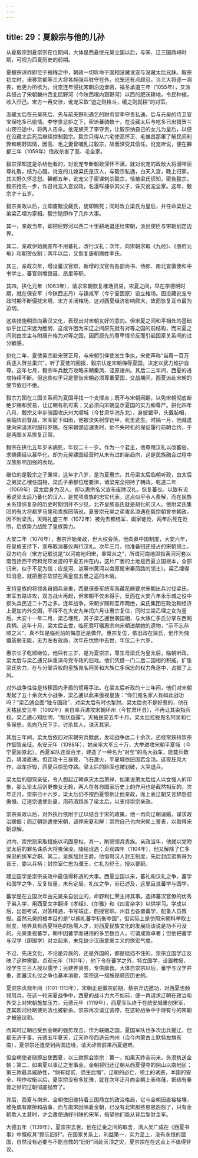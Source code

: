 ```yaml
---
---
---
```

title: 29：夏毅宗与他的儿孙
---



从夏毅宗到夏崇宗在位期间，大体是西夏继元昊立国以后，与宋、辽三国鼎峙时期，可视为西夏历史的前期。

夏毅宗谅祚即位于襁褓之中，朝政一切听命于国相没藏讹宠与没藏太后兄妹。毅宗初立时，诺移赏都等三大将各拥强兵驻守在外，讹宠还有点顾忌。当三大将逐一凋丧，他更为所欲为。讹宠连年侵扰宋朝沿边堡砦，福圣承道三年（1055年），又派兵侵占了宋朝麟州西北屈野河（今陕西境内窟野河）以西的肥沃耕地，令民种植，收入归己。宋方一再交涉，讹宠采取“迫之则格斗，缓之则就耕”的对策。

没藏太后在元昊死后，先与前夫野利遇乞的财务官李守贵私通，后与元昊的侍卫官宝保吃多已偷情。李守贵忿妒之下，密派蕃骑数十，在没藏太后与吃多已出猎贺兰山夜归途中，将两人击杀。讹宠族灭了李守贵，让毅宗纳自己的女儿为皇后，以便在没藏太后死后继续控制毅宗。毅宗只得从六宅使高怀正、毛惟昌那里了解民间利弊和朝野舆情，因高、毛之妻曾哺乳过毅宗，故而深受其信任。讹宠听说，便在奲都三年（1059年）借故杀害了高、毛全家。

毅宗深知这是杀给他看的，对讹宠专断朝政深怀不满，就对讹宠的政敌大将漫咩屈尊礼敬，结为心腹。讹宠的儿媳梁氏是汉人，与毅宗私通，白天入宫，晚上归家，其夫野久怀忿怼。奲都五年，讹宠父子密谋刺杀毅宗，恰被梁氏侦知，密告毅宗。毅宗抢先一步，诈召讹宠入宫议政，名漫咩捕杀其父子，诛灭讹宠全家。这年，毅宗才十五岁。

毅宗亲政以后，立即废黜没藏氏，旋即赐死；同时改立梁氏为皇后，并任命梁后之弟梁乙埋为家相。毅宗随即作了几件大事。

其一，亲政当年，即把屈野河以西二十里耕地退还给宋朝，派出使臣与宋朝划定边界。

其二，亲政伊始就宣布不用蕃礼，改行汉礼；次年，向宋朝求取《九经》、《册府元龟》和朝贺仪制；两年以后，又恢复唐朝赐姓李氏。

其三，亲政次年，增设蕃汉官职，新增的汉官有各部尚书、侍郎、南北宣徽使和中书学士，蕃官则增昂聂、昂里等职。

其四，拱化元年（1063年），请求宋朝恢复榷场贸易。宋夏之间，早在李德明时期，就在保安军（今陕西志丹）与镇戎军（今宁夏固原）设立榷场。因没藏讹宠专政时期不断侵扰宋境，宋方关闭榷场，这对西夏经济影响颇大，故而恢复互市最为迫切。

这些措施明显向慕汉文化，表现出对宋朝友好的意向。但宋夏之间和平相处的基础似乎比辽宋远为脆弱，这或许因为宋辽之间原先就有对等之国的前结构，而宋夏之间则由宗主与附庸升格为对等之国，因而原先的尊卑情节反而引起国家关系间的过分敏感。

拱化二年，夏使吴宗赴宋贺正月，与宋朝引伴使发生争执，宋使声称“当用一百万兵逐入贺兰巢穴”。听了夏使的回报，毅宗认定宋朝侮辱夏国，决定以武力维护自尊。这年七月，毅宗率兵数万攻略宋朝秦凤、泾原诸州。其后二三年间，西夏的进攻持续不断。但这些似乎只是警告宋朝必须尊重夏国，交战期间，西夏派赴宋朝的使节依旧不绝。

毅宗力图在三国关系间为夏国寻找一个支撑点；既不与宋朝闹翻，以免宋朝彻底断绝岁赐和贸易，让辽朝有机可乘；又必须向宋朝显示夏国的实力和尊严。拱化四年八月，毅宗又率步骑围攻庆州大顺城（今甘肃华池东北），身披银甲，头戴毡帽，亲临阵前督战，宋军箭下如雨，他被流矢射穿铠甲，死里逃生。时隔一月，他就遣使向宋请求时服和岁赐。在宋朝颁诏谴责时，他不失时机的保证履行前朝合约，于是两国关系恢复正常。

毅宗在拱化五年岁末病死，年仅二十一岁。作为一个君主，他尊用汉礼以改蕃俗，求赐儒经以慕华化，却为元昊建国经营时从未有过的新趋向，这是民族融合过程中汉族影响加强的表现。

继位的是毅宗之子秉常，这年才八岁，是为夏惠宗。其母梁太后临朝听政，由太后之弟梁乙埋任国相，梁氏子弟都位居要津，诸梁完全把持了朝政。乾道二年（1069年）梁太后身为汉人，却以惠宗名义宣布废除汉礼，恢复蕃仪。以致有论著说梁太后乃蕃化的汉人，是党项贵族的忠实代表。这点似乎令人费解，而在民族关系错综复杂的历史时期倒并不少见，北齐皇族高氏就是胡化的汉人。依附梁氏集团的有大将都罗马尾和贵族罔萌讹，夏景宗元昊之弟嵬名浪遇在毅宗朝曾参朝政，因不附梁氏，天赐礼盛三年（1072年）被免去都统军，阖家徙贬，两年后死在贬所，后族势力战胜了皇族势力。

大安二年（1076年），惠宗开始亲政，但大权旁落。他向慕中国制度，大安六年，在皇族支持下，宣布取消蕃仪再行汉礼。次年三月，他准备归还侵占的宋朝领土，双方约合（宋方记载说是“以河南地归宋，秉常从之”，所谓河南地即指黄河河套以南包括西平府和党项发迹的平夏五州在内，这片广袤的土地是西夏立国根本，全部归宋，似乎不足为信；应是河、洮等州黄河以南原属宋秦凤路的领土）。梁乙埋得知消息，就把惠宗软禁在离皇宫五里之遥的木砦。

支持皇族的将领各自拥兵自重，西夏保泰军统军禹藏花麻要求宋朝出兵讨伐梁氏。宋军五路进攻，双方战火再起，但宋朝不仅未得手，反而在大安八年永乐城之役中损失兵民近二十万之多。连年战争，宋朝岁赐和互市两绝，粱氏集团在政治和经济上更加内外交困，不得不在大安九年闰六月让惠宗复位，同时立梁乙埋之女为皇后。大安十一年二月，梁乙埋死，其子梁乙逋世袭国相，与大族仁多氏分掌东西厢兵柄。这年十月，梁太后去世，临死竟叮嘱惠宗向宋朝进献她的遗物，“示不忘恭顺之义”，真不知是临死前的悔意还是做作。惠宗复位，依旧政在粱氏，他作为傀儡孱弱无能，无力左右政局，次年在忧愤中去世，年仅二十六岁。

惠宗长子乾顺继位，他只有三岁，是为夏崇宗，尊生母梁氏为皇太后，临朝听政，梁太后与梁乙逋兄妹重演母党专政的旧戏。他们凭借一门二后二国相的积威，扩张梁氏势力，在与分掌兵权的皇族嵬名阿吴和大族仁多保忠的权力角逐中，占据了上风。

对外战争往往是转移国内矛盾的惯用手法。在梁太后听政的十三年间，他们对宋朝发起了五十余次大小战争，梁乙逋以此来傲视皇族：“你们嵬名家人有如此战功吗？”梁乙逋企图“独专国政”，对梁太后有时也掣肘。梁太后也不是好惹的，他在天祐民安三年（1092年）亲自率兵进攻宋朝环州（今甘肃环县），不再让其染指兵权。梁乙逋心知肚明，“叛状益露”。天祐民安五年十月，梁太后拉拢嵬名阿吴和仁多保忠，先向乃兄下手，讨杀其人，诛灭其家。

其后三年间，梁太后依旧对宋朝穷兵黩武，发动战争达二十余次，还经常挟持崇宗作御驾亲征。永安元年（1098年），她亲率大军三十万，大举进攻宋朝平夏城（今宁夏固原北）。西夏军队连营百里，建造了一种名为“对垒”的高大战车，能载兵数百，填濠直进。但连攻十三昼夜，飞石激火，平夏城依旧固若金汤。这夜狂风大作，战车折毁，西夏兵惊恐夺路。梁太后的脸面也被划破，大哭退兵。

梁太后的御驾亲征，令人想起辽朝承天太后萧绰，如果说萧太后给人以女强人的印象，那么梁太后则更像女无赖，两人在各自国家历史上的作用也是截然相反的。次年正月，崇宗已十六岁，梁太后仍不按西夏惯例让他亲政，而上表辽朝又言辞怨怼傲慢。辽道宗遣使赴夏，用药酒鸩杀了梁太后，以支持崇宗亲政。

崇宗亲政以后，对外执行依附于辽以结合于宋的政策。他一再向辽朝请婚，谋求政治联姻；而辽朝则遣使宋朝，调停宋夏和解；崇宗自己也向宋朝上誓表，以取得宋朝谅解。

对内，崇宗则采取措施以巩固皇权。其一，削弱领兵贵族。亲政当年，他就以党附梁太后的罪名诛杀大将嵬保没、陵结讹遇；贞观四年（1104年），他又解除了仁多保忠的统军之职。其二，皇族加封王爵。他借用汉人封王制度，先后封庶弟察哥为晋王，委以兵柄；封宗室仁忠为濮王、仁礼为舒王，授以要职。

建立国学是崇宗亲政中最值得称道的大事。西夏立国以来，蕃礼和汉礼之争，蕃学和国学之争，反复较量，未有定局。礼仪之争，前已述及，这里且说蕃学与国学。

蕃学是在立国次年由元昊亲自创立的，命野利仁荣主持其事。选择蕃汉官僚的优秀子弟入学，用西夏文字翻译《孝经》、《尔雅》和《四言杂字》以供学习。学成以后，出题考试，对答精通，书写端正，酌授官职。州县也各置蕃学，配备人员教授。虽然元昊的根本目的是“以胡礼蕃学抗衡中国”，但实际上是仿照宋朝科举取士制度，培养具有西夏特色的急需人才，对西夏民族文化的发展应该说是功不可没的。元昊重视蕃学，朝中因蕃学而进用的多至数百人，可谓成效卓著；但他把蕃学与汉学（即国学）对立起来，未免缺少汉唐拿来主义的恢宏气度。

不过，先进文化，不论是异族的，还是外国的，都是抵挡不住的，崇宗立国学正反映了这种需要。贞观元年（1101年），他下令在蕃学之外，特立国学，设置教授，收学生三百人授以儒学；另建养贤务，专供廪食。大体自崇宗以后，蕃学与汉学并重，而蕃汉礼仪之争也基本消歇，崇宗这一措施是顺应历史的。

夏崇宗贞观年间（1101-1113年），宋朝正是徽宗前期，蔡京开边邀功，对西夏也频频用兵。在这一轮宋夏战争中，西夏的战斗力大不如前，便一再请求辽朝在政治和外交上对宋朝施加压力。元德元年（1119年），西夏军队终于在统安城重创宋军，连其熙河经略使刘法也被斩杀。崇宗再次请辽调停，在这轮战争中于理有亏的宋朝才被迫议和。

而其时辽朝已受到金朝的强势攻击，作为联姻之国，夏国军队也多次出兵援辽，但都无济于事。元德五年夏天，辽天祚帝西逃云内州（治今内蒙古土默特左旗东南），夏崇宗还遣使到两国边境，请天祚帝前来西夏避难。

但金朝使者随即出使西夏，以三款照会崇宗：第一，如果天祚帝前来，务须执送金朝；第二，如果夏以事辽之里事金，金朝将归还辽朝从西夏侵夺的阴山以南地区；第三款最具威胁性，“倘有疑贰，恐生后悔”。辽朝的必亡，领土的诱惑，本国的安全，稍作权衡以后，夏崇宗没有多犹豫，就在次年正月向金朝上表称藩，把结有秦晋之好的辽朝彻底抛弃了。

其后，西夏与南宋、金朝依旧维持着三国鼎立的政治格局，它与金朝因直接接壤，难免偶有摩擦和战事，而与南宋因隔着金朝，已没有北宋那些恩恩怨怨了，只有金朝欺人太甚时，才会遣使通好川陕的宋军，指望他们能从背后掣肘金军。

大德五年（1139年），夏崇宗去世。他在辽金之间的取舍，清人吴广成在《西夏书事》中慨叹其“顾忘旧好”。在国家关系上，利益第一，实力至上，没有永恒的盟国，自然没有必要与不能自救的“旧好”同赴灭顶之灾，夏崇宗在在这点上不值得非议。